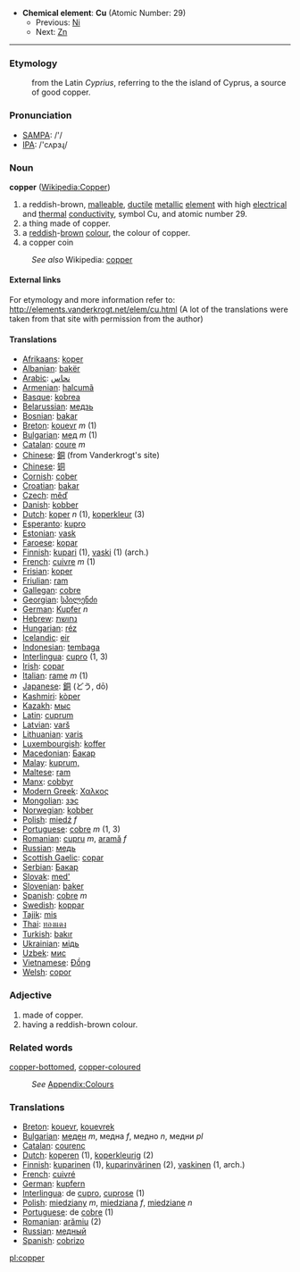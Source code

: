 *'''Chemical element''': '''Cu''' (Atomic Number: 29)
**Previous: [[Nickel|Ni]]
**Next: [[Zinc|Zn]]
----
===Etymology===
:from the Latin ''Cyprius'', referring to the the island of Cyprus, a source of good copper.

===Pronunciation===
*[[w:SAMPA|SAMPA]]: /'/
*[[w:IPA|IPA]]: /'cʌpɜɻ/

===Noun===
'''copper''' ([[en:Copper|Wikipedia:Copper]])
#a reddish-brown, [[malleable]], [[ductile]] [[metal]]lic [[element]] with high [[electrical]] and [[thermal]] [[conductivity]], symbol Cu, and atomic number 29.
#a thing made of copper.
#a [[red]]dish-[[brown]] [[color|colour]], the colour of copper.
#a copper coin
:''See also'' Wikipedia: [[w:copper|copper]]

====External links====
For etymology and more information refer to:
http://elements.vanderkrogt.net/elem/cu.html
(A lot of the translations were taken from that site with permission from the author)

==== Translations ====
*[[Afrikaans]]: [[koper]]
*[[Albanian]]: [[bakër]]
*[[Arabic]]: [[نحاس]]
*[[Armenian]]: [[halcumã]]
*[[Basque]]: [[kobrea]]
*[[Belarussian]]: [[медзь]]
*[[Bosnian]]: [[bakar]]
*[[Breton]]: [[kouevr]] ''m'' (1)
*[[Bulgarian]]: [[мед]] ''m'' (1)
*[[Catalan]]: [[coure]] ''m''
*[[Chinese]]: [[銅]] (from Vanderkrogt's site)
*[[Chinese]]: [[铜]]
*[[Cornish]]: [[cober]]
*[[Croatian]]: [[bakar]]
*[[Czech]]: [[měď]]
*[[Danish]]: [[kobber]]
*[[Dutch]]: [[koper]] ''n'' (1), [[koperkleur]] (3)
*[[Esperanto]]: [[kupro]]
*[[Estonian]]: [[vask]]
*[[Faroese]]: [[kopar]]
*[[Finnish]]: [[kupari]] (1), [[vaski]] (1) (arch.)
*[[French]]: [[cuivre]] ''m'' (1)
*[[Frisian]]: [[koper]]
*[[Friulian]]: [[ram]]
*[[Gallegan]]: [[cobre]]
*[[Georgian]]: [[სპილენძი]]
*[[German]]: [[Kupfer]] ''n''
*[[Hebrew]]: [[נחושת]]
*[[Hungarian]]: [[réz]]
*[[Icelandic]]: [[eir]]
*[[Indonesian]]: [[tembaga]]
*[[Interlingua]]: [[cupro]] (1, 3)
*[[Irish]]: [[copar]]
*[[Italian]]: [[rame]] ''m'' (1)
*[[Japanese]]: [[銅]] (どう, dō)
*[[Kashmiri]]: [[kòper]]
*[[Kazakh]]: [[мыс]]
*[[Latin]]: [[cuprum]]
*[[Latvian]]: [[varš]]
*[[Lithuanian]]: [[varis]]
*[[Luxembourgish]]: [[koffer]]
*[[Macedonian]]: [[Бакар]]
*[[Malay]]: [[kuprum,]]
*[[Maltese]]: [[ram]]
*[[Manx]]: [[cobbyr]]
*[[Modern Greek]]: [[Χαλκος]] '' ''
*[[Mongolian]]: [[зэс]]
*[[Norwegian]]: [[kobber]]
*[[Polish]]: [[miedź]] ''f''
*[[Portuguese]]: [[cobre]] ''m'' (1, 3)
*[[Romanian]]: [[cupru]] ''m'', [[aramă]] ''f''
*[[Russian]]: [[медь]]
*[[Scottish Gaelic]]: [[copar]]
*[[Serbian]]: [[Бакар]]
*[[Slovak]]: [[med']]
*[[Slovenian]]: [[baker]]
*[[Spanish]]: [[cobre]] ''m''
*[[Swedish]]: [[koppar]]
*[[Tajik]]: [[mis]]
*[[Thai]]: [[ทองแดง]]
*[[Turkish]]: [[bakır]]
*[[Ukrainian]]: [[мiдь]]
*[[Uzbek]]: [[мис]]
*[[Vietnamese]]: [[Đồng]]
*[[Welsh]]: [[copor]]

===Adjective===
#made of copper.
#having a reddish-brown colour.

===Related words===
[[copper-bottomed]], [[copper-coloured]]
:''See'' [[Wiktionary_Appendix:Colours|Appendix:Colours]]

===Translations===

*[[Breton]]: [[kouevr]], [[kouevrek]]
*[[Bulgarian]]: [[меден]] ''m'', медна ''f'', медно ''n'', медни ''pl''
*[[Catalan]]: [[courenc]]
*[[Dutch]]: [[koperen]] (1), [[koperkleurig]] (2)
*[[Finnish]]: [[kuparinen]] (1), [[kuparinvärinen]] (2), [[vaskinen]] (1, arch.)
*[[French]]: [[cuivré]]
*[[German]]: [[kupfern]]
*[[Interlingua]]: de [[cupro]], [[cuprose]] (1)
*[[Polish]]: [[miedziany]] ''m'', [[miedziana]] ''f'', [[miedziane]] ''n''
*[[Portuguese]]: de [[cobre]] (1)
*[[Romanian]]: [[arămiu]] (2)
*[[Russian]]: [[медный]]
*[[Spanish]]: [[cobrizo]]

[[pl:copper]]